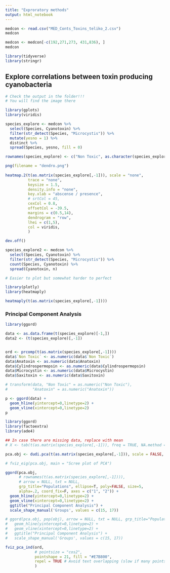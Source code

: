 ```yaml
---
title: "Exproratory methods"
output: html_notebook
---
```


```r
medcon <- read.csv("MED_Conts_Toxins_teliko_2.csv")
medcon

medcon <- medcon[-c(192,271,273, 431,836), ]
medcon

```

```r
library(tidyverse)
library(stringr)
```


## Explore correlations between toxin producing cyanobacteria
```r
# Check the output in the folder!!!
# You will find the image there

library(gplots)
library(viridis)

species_explore <- medcon %>%
  select(Species, Cyanotoxin) %>%
  filter(str_detect(Species, "Microcystis")) %>% 
  mutate(yesno = 1) %>%
  distinct %>%
  spread(Species, yesno, fill = 0)

rownames(species_explore) <- c("Non Toxic", as.character(species_explore[2:nrow(species_explore),1]))

png(filename = "dendro.png")
 
heatmap.2(t(as.matrix(species_explore[,-1])), scale = "none",
          trace = "none",
          keysize = 1.5,
          density.info = "none",
          key.xlab = "abscense / presence",
          # srtCol = 45,
          cexCol = 0.8,
          offsetCol = -39.5,
          margins = c(0.5,14),
          dendrogram = "row",
          lhei = c(1,5),
          col = viridis,
          )

dev.off()
```

```r
species_explore2 <- medcon %>%
  select(Species, Cyanotoxin) %>%
  filter(str_detect(Species, "Microcystis")) %>% 
  count(Species, Cyanotoxin) %>% 
  spread(Cyanotoxin, n)


```


```r

# Easier to plot but somewhat harder to perfect

library(plotly)
library(heatmaply)

heatmaply(t(as.matrix(species_explore[,-1])))
```


### Principal Component Analysis

```r
library(ggord)

data <- as.data.frame(t(species_explore)[-1,])
data2 <- (t(species_explore)[,-1])


ord <- prcomp(t(as.matrix(species_explore[,-1])))
data$`Non Toxic` <- as.numeric(data$`Non Toxic`)
data$Anatoxin <- as.numeric(data$Anatoxin)
data$Cylindrospermopsin <- as.numeric(data$Cylindrospermopsin)
data$Microcystin <- as.numeric(data$Microcystin)
data$Saxitoxin <- as.numeric(data$Saxitoxin)

# transform(data, "Non Toxic" = as.numeric("Non Toxic"),
#           "Anatoxin" = as.numeric("Anatoxin"))

p <- ggord(data) +
  geom_hline(yintercept=0,linetype=2) + 
  geom_vline(xintercept=0,linetype=2)
p
```


```r
library(ggord)
library(factoextra)
library(ade4)

## In case there are missing data, replace with mean
# X <- tab(t(as.matrix(species_explore[,-1])), freq = TRUE, NA.method = "mean") 

pca.obj <- dudi.pca(t(as.matrix(species_explore[,-1])), scale = FALSE, scannf = FALSE, nf = 3)

# fviz_eig(pca.obj, main = "Scree plot of PCA")
```

```r
ggord(pca.obj, 
      # rownames(t(as.matrix(species_explore[,-1]))),
      # arrow = NULL, txt = NULL, 
      grp_title="Populations", ellipse=T, poly=FALSE, size=5, 
      alpha=.2, coord_fix=F, axes = c("1", "2")) +
  geom_hline(yintercept=0,linetype=2) + 
  geom_vline(xintercept=0,linetype=2) +
  ggtitle("Principal Component Analysis") +
  scale_shape_manual('Groups', values = c(15, 17))

# ggord(pca.obj, pop(obj), arrow = NULL, txt = NULL, grp_title="Populations", ellipse=T, poly=FALSE, size=2, alpha=.8, coord_fix=F, axes = c("1", "3")) +
#   geom_hline(yintercept=0,linetype=2) + 
#   geom_vline(xintercept=0,linetype=2) +
#   ggtitle("Principal Component Analysis") +
#   scale_shape_manual('Groups', values = c(15, 17))
```

```r
fviz_pca_ind(ord, 
             # pointsize = "cos2", 
             pointshape = 21, fill = "#E7B800",
             repel = TRUE # Avoid text overlapping (slow if many points)
             )
```

